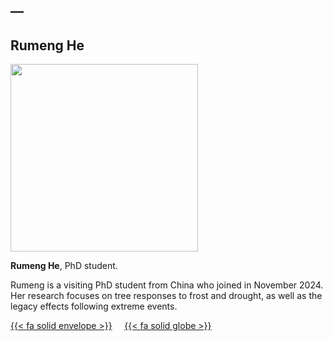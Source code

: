 ---
---

## Rumeng He

::: {layout="[[30,70]]"}

::: {#first-column}
![](/images/rumeng_he.jpg){fig-align="left" width="300"}
:::

::: {#second-column}
**Rumeng He**, PhD student.

Rumeng is a visiting PhD student from China who joined in November 2024. Her research focuses on tree responses to frost and drought, as well as the legacy effects following extreme events. 
:::

:::

<a href="mailto:rumeng.he@inrae.fr">{{< fa solid envelope >}}</a> &nbsp; &nbsp;
[{{< fa solid globe >}}](rumeng_he.qmd) &nbsp; &nbsp;
